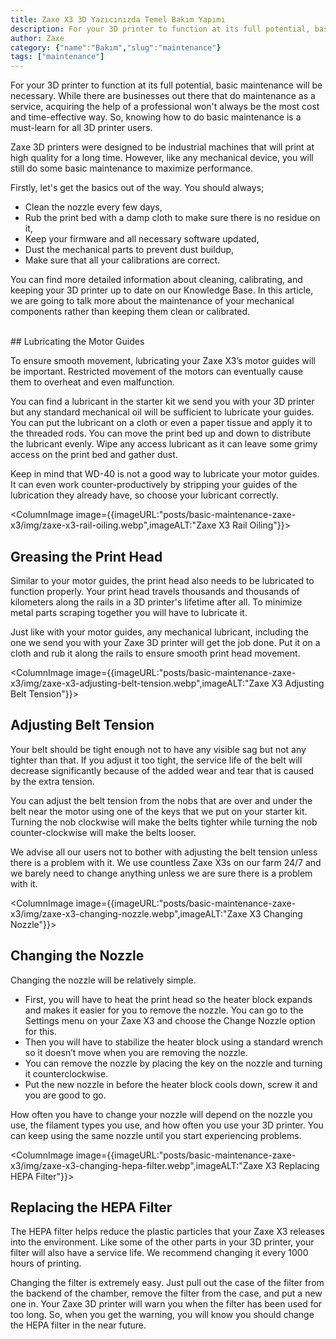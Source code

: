 ```yaml
---
title: Zaxe X3 3D Yazıcınızda Temel Bakım Yapımı
description: For your 3D printer to function at its full potential, basic maintenance will be necessary. While there are businesses out there that do maintenance as a service, acquiring the help of a professional won't always be the most cost and time-effective way. So, knowing how to do basic maintenance is a must-learn for all 3D printer users. 
author: Zaxe
category: {"name":"Bakım","slug":"maintenance"}
tags: ["maintenance"]
---
```


For your 3D printer to function at its full potential, basic maintenance will be necessary. While there are businesses out there that do maintenance as a service, acquiring the help of a professional won't always be the most cost and time-effective way. So, knowing how to do basic maintenance is a must-learn for all 3D printer users. 

Zaxe 3D printers were designed to be industrial machines that will print at high quality for a long time. However, like any mechanical device, you will still do some basic maintenance to maximize performance.

Firstly, let's get the basics out of the way. You should always;

- Clean the nozzle every few days,
- Rub the print bed with a damp cloth to make sure there is no residue on it,
- Keep your firmware and all necessary software updated,
- Dust the mechanical parts to prevent dust buildup,
- Make sure that all your calibrations are correct.

You can find more detailed information about cleaning, calibrating, and keeping your 3D printer up to date on our Knowledge Base. In this article, we are going to talk more about the maintenance of your mechanical components rather than keeping them clean or calibrated.

<br/>
## Lubricating the Motor Guides

To ensure smooth movement, lubricating your Zaxe X3’s motor guides will be important. Restricted movement of the motors can eventually cause them to overheat and even malfunction.

You can find a lubricant in the starter kit we send you with your 3D printer but any standard mechanical oil will be sufficient to lubricate your guides. You can put the lubricant on a cloth or even a paper tissue and apply it to the threaded rods. You can move the print bed up and down to distribute the lubricant evenly. Wipe any access lubricant as it can leave some grimy access on the print bed and gather dust.   

Keep in mind that WD-40 is not a good way to lubricate your motor guides. It can even work counter-productively by stripping your guides of the lubrication they already have, so choose your lubricant correctly. 

<ColumnImage image={{imageURL:"posts/basic-maintenance-zaxe-x3/img/zaxe-x3-rail-oiling.webp",imageALT:"Zaxe X3 Rail Oiling"}}>
## Greasing the Print Head

Similar to your motor guides, the print head also needs to be lubricated to function properly. Your print head travels thousands and thousands of kilometers along the rails in a 3D printer's lifetime after all. To minimize metal parts scraping together you will have to lubricate it. 

Just like with your motor guides, any mechanical lubricant, including the one we send you with your Zaxe 3D printer will get the job done. Put it on a cloth and rub it along the rails to ensure smooth print head movement. 
</ColumnImage>

<ColumnImage image={{imageURL:"posts/basic-maintenance-zaxe-x3/img/zaxe-x3-adjusting-belt-tension.webp",imageALT:"Zaxe X3 Adjusting Belt Tension"}}>
## Adjusting Belt Tension 

Your belt should be tight enough not to have any visible sag but not any tighter than that. If you adjust it too tight, the service life of the belt will decrease significantly because of the added wear and tear that is caused by the extra tension. 

You can adjust the belt tension from the nobs that are over and under the belt near the motor using one of the keys that we put on your starter kit. Turning the nob clockwise will make the belts tighter while turning the nob counter-clockwise will make the belts looser.

We advise all our users not to bother with adjusting the belt tension unless there is a problem with it. We use countless Zaxe X3s on our farm 24/7 and we barely need to change anything unless we are sure there is a problem with it.
</ColumnImage>

<ColumnImage image={{imageURL:"posts/basic-maintenance-zaxe-x3/img/zaxe-x3-changing-nozzle.webp",imageALT:"Zaxe X3 Changing Nozzle"}}>
## Changing the Nozzle 

Changing the nozzle will be relatively simple. 

- First, you will have to heat the print head so the heater block expands and makes it easier for you to remove the nozzle. You can go to the Settings menu on your Zaxe X3 and choose the Change Nozzle option for this.  
- Then you will have to stabilize the heater block using a standard wrench so it doesn’t move when you are removing the nozzle. 
- You can remove the nozzle by placing the key on the nozzle and turning it counterclockwise. 
- Put the new nozzle in before the heater block cools down, screw it and you are good to go.

How often you have to change your nozzle will depend on the nozzle you use, the filament types you use, and how often you use your 3D printer. You can keep using the same nozzle until you start experiencing problems. 
</ColumnImage>

<ColumnImage image={{imageURL:"posts/basic-maintenance-zaxe-x3/img/zaxe-x3-changing-hepa-filter.webp",imageALT:"Zaxe X3 Replacing HEPA Filter"}}>
## Replacing the HEPA Filter 

The HEPA filter helps reduce the plastic particles that your Zaxe X3 releases into the environment. Like some of the other parts in your 3D printer, your filter will also have a service life. We recommend changing it every 1000 hours of printing. 

Changing the filter is extremely easy. Just pull out the case of the filter from the backend of the chamber, remove the filter from the case, and put a new one in. Your Zaxe 3D printer will warn you when the filter has been used for too long. So, when you get the warning, you will know you should change the HEPA filter in the near future. 
</ColumnImage>

